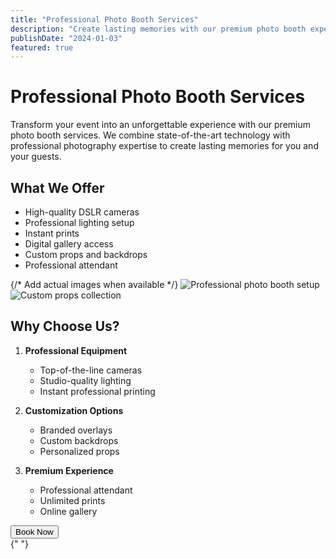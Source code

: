```yaml
---
title: "Professional Photo Booth Services"
description: "Create lasting memories with our premium photo booth experience"
publishDate: "2024-01-03"
featured: true
---
```



# Professional Photo Booth Services

Transform your event into an unforgettable experience with our premium photo booth services. We combine state-of-the-art technology with professional photography expertise to create lasting memories for you and your guests.

## What We Offer

- High-quality DSLR cameras
- Professional lighting setup
- Instant prints
- Digital gallery access
- Custom props and backdrops
- Professional attendant

<div className="grid grid-cols-1 md:grid-cols-2 gap-4 my-8">
  {/* Add actual images when available */}
  <Image
    src="/placeholder-booth.jpg"
    alt="Professional photo booth setup"
    width={600}
    height={400}
    format="webp"
    quality={80}
  />
  <Image
    src="/placeholder-props.jpg"
    alt="Custom props collection"
    width={600}
    height={400}
    format="webp"
    quality={80}
  />
</div>

## Why Choose Us?

1. **Professional Equipment**

   - Top-of-the-line cameras
   - Studio-quality lighting
   - Instant professional printing

2. **Customization Options**

   - Branded overlays
   - Custom backdrops
   - Personalized props

3. **Premium Experience**
   - Professional attendant
   - Unlimited prints
   - Online gallery

<div className="mt-8">
  <Button size="lg" variant="default">
    Book Now
  </Button>
</div>{" "}
